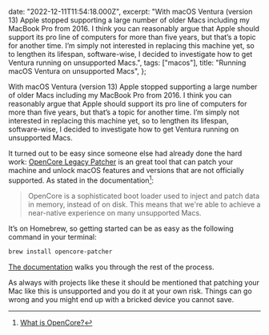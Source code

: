   date: "2022-12-11T11:54:18.000Z",
  excerpt:
    "With macOS Ventura (version 13) Apple stopped supporting a large number of older Macs including my MacBook Pro from 2016. I think you can reasonably argue that Apple should support its pro line of computers for more than five years, but that’s a topic for another time. I’m simply not interested in replacing this machine yet, so to lengthen its lifespan, software-wise, I decided to investigate how to get Ventura running on unsupported Macs.",
  tags: ["macos"],
  title: "Running macOS Ventura on unsupported Macs",
};

With macOS Ventura (version 13) Apple stopped supporting a large number of older Macs including my MacBook Pro from 2016. I think you can reasonably argue that Apple should support its pro line of computers for more than five years, but that’s a topic for another time. I’m simply not interested in replacing this machine yet, so to lengthen its lifespan, software-wise, I decided to investigate how to get Ventura running on unsupported Macs.

It turned out to be easy since someone else had already done the hard work: [OpenCore Legacy Patcher](https://dortania.github.io/OpenCore-Legacy-Patcher/) is an great tool that can patch your machine and unlock macOS features and versions that are not officially supported. As stated in the documentation[^1]:

> OpenCore is a sophisticated boot loader used to inject and patch data in memory, instead of on disk. This means that we're able to achieve a near-native experience on many unsupported Macs.

It’s on Homebrew, so getting started can be as easy as the following command in your terminal:

```sh
brew install opencore-patcher
```

[The documentation](https://dortania.github.io/OpenCore-Legacy-Patcher/INSTALLER.html#creating-the-installer) walks you through the rest of the process.

As always with projects like these it should be mentioned that patching your Mac like this is unsupported and you do it at your own risk. Things can go wrong and you might end up with a bricked device you cannot save.

[^1]: [What is OpenCore?](https://dortania.github.io/OpenCore-Legacy-Patcher/START.html#what-is-opencore)
